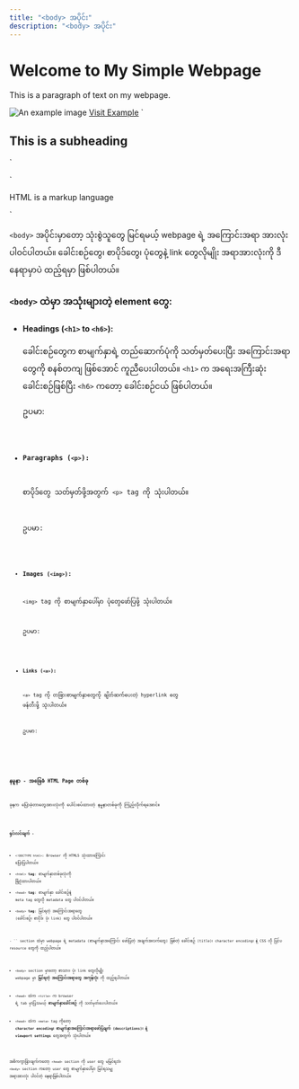 ```yaml
---
title: "<body> အပိုင်း"
description: "<body> အပိုင်း"
---
```



<html lang="en">
  <head>
    <meta charset="UTF-8">
    <meta name="viewport" content="width=device-width, initial-scale=1.0">
    <title>My Simple Page</title>
  </head>
  <body>
    <h1>Welcome to My Simple Webpage</h1>
    <p>This is a paragraph of text on my webpage.</p>
    <img src="example.jpg" alt="An example image">
    <a href="https://www.example.com">Visit Example</a>
  </body>
</html>`

<h2>This is a subheading</h2>`




`

<p>HTML is a markup language</p>`

`<body>` အပိုင်းမှာတော့ သုံးစွဲသူတွေ မြင်ရမယ့် webpage ရဲ့ အကြောင်းအရာ အားလုံး ပါဝင်ပါတယ်။ ခေါင်းစဉ်တွေ၊ စာပိုဒ်တွေ၊ ပုံတွေနဲ့ link တွေလိုမျိုး အရာအားလုံးကို ဒီနေရာမှာပဲ ထည့်ရမှာ ဖြစ်ပါတယ်။

### `<body>` ထဲမှာ အသုံးများတဲ့ element တွေ:

-   #### Headings (`<h1>` to `<h6>`):
    ခေါင်းစဉ်တွေက စာမျက်နှာရဲ့ တည်ဆောက်ပုံကို သတ်မှတ်ပေးပြီး အကြောင်းအရာတွေကို စနစ်တကျ ဖြစ်အောင် ကူညီပေးပါတယ်။ `<h1>` က အရေးအကြီးဆုံး ခေါင်းစဉ်ဖြစ်ပြီး `<h6>` ကတော့  ခေါင်းစဉ်ငယ် ဖြစ်ပါတယ်။

    ဥပမာ:

    <Code title='HTML' lang='html' code={heading} />

-   #### Paragraphs (`<p>`):
    စာပိုဒ်တွေ သတ်မှတ်ဖို့အတွက် `<p>` tag ကို သုံးပါတယ်။

    ဥပမာ:

    <Code title='HTML' lang='html' code={paragraph} />


-   #### Images (`<img>`):
    `<img>` tag ကို စာမျက်နှာပေါ်မှာ ပုံတွေဖော်ပြဖို့ သုံးပါတယ်။

    ဥပမာ:

    <Code title='HTML' lang='html' code={imgTag} />


-   #### Links (`<a>`):
    `<a>` tag ကို တခြားစာမျက်နှာတွေကို ချိတ်ဆက်ပေးတဲ့ hyperlink တွေ ဖန်တီးဖို့ သုံးပါတယ်။

    ဥပမာ:

    <Code title='HTML' lang='html' code={linkTag} />


### နမူနာ - အခြေခံ HTML Page တစ်ခု
ခုနက ပြောခဲ့တာတွေအားလုံးကို ပေါင်းစပ်ထားတဲ့ နမူနာတစ်ခုကို ကြည့်လိုက်ရအောင်။

<Code title='HTML' lang='html' code={basicHtml} />

**ရှင်းလင်းချက် -**

- `<!DOCTYPE html>`: Browser ကို HTML5 သုံးထားကြောင်း ပြောပြပါတယ်။
- `<html>` **tag**: စာမျက်နှာတစ်ခုလုံးကို ခြုံငုံထားပါတယ်။
- `<head>` **tag**: စာမျက်နှာ ခေါင်းစဉ်နဲ့ meta tag တွေလို metadata တွေ ပါဝင်ပါတယ်။
- `<body>` **tag**: မြင်ရတဲ့ အကြောင်းအရာတွေ (ခေါင်းစဉ်၊ စာပိုဒ်၊ ပုံ၊ link) တွေ ပါဝင်ပါတယ်။

<Aside title="အကျဉ်းချုပ်" type="tip">
- `<head>` section ထဲမှာ webpage ရဲ့ metadata (စာမျက်နှာအကြောင်း ဖော်ပြတဲ့ အချက်အလက်တွေ) ဖြစ်တဲ့ ခေါင်းစဉ် (title)၊ character encoding၊ နဲ့ CSS လို ပြင်ပ resource တွေကို ထည့်ပါတယ်။

- `<body>` section မှာတော့ စာသား၊ ပုံ၊ link တွေလိုမျိုး webpage မှာ **မြင်ရတဲ့ အကြောင်းအရာတွေ အကုန်လုံး** ကို ထည့်ရပါတယ်။

- `<head>` ထဲက `<title>` က browser ရဲ့ tab မှာပြသမယ့် **စာမျက်နှာခေါင်းစဉ်** ကို သတ်မှတ်ပေးပါတယ်။

- `<head>` ထဲက `<meta>` tag ကိုတော့ **character encoding၊ စာမျက်နှာအကြောင်းအရာဖော်ပြချက် (descriptions)၊ နဲ့ viewport settings** တွေအတွက် သုံးပါတယ်။

အဓိကကွာခြားချက်ကတော့ `<head>` section ကို user တွေ မမြင်ရဘဲ၊ `<body>` section ကတော့ user တွေ စာမျက်နှာပေါ်မှာ မြင်ရသမျှ အရာအားလုံး ပါဝင်တဲ့ နေရာဖြစ်ပါတယ်။
</Aside>